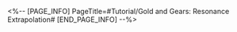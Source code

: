 <%-- [PAGE_INFO]
PageTitle=#Tutorial/Gold and Gears: Resonance Extrapolation#
[END_PAGE_INFO] --%>
{{Tutorial
|sort      = 930301
|title     = Gold and Gears: Resonance Extrapolation
|subtitle  = 
|type      = Simulated Universe
|about     = 
|image1    = Tutorial Gold and Gears Resonance Extrapolation 1.png{{subst:void|<!--$UPLOAD:<<SpriteOutput/TutorialPic/TutorialPage_930301.png>-<Tutorial Gold and Gears Resonance Extrapolation 1.png>>}}
|text1     = During the {{Color|h|nobold=1|boss fight}} in the {{Color|h|nobold=1|Third Plane}}, {{Color|h|nobold=1|Resonance Extrapolation}} will occur.<br />Resonance Extrapolations will simulate different types of {{Color|h|nobold=1|Path Resonance}} and have a serious impact on all allies.
|image2    = Tutorial Gold and Gears Resonance Extrapolation 2.png{{subst:void|<!--$UPLOAD:<<SpriteOutput/TutorialPic/TutorialPage_930302.png>-<Tutorial Gold and Gears Resonance Extrapolation 2.png>>}}
|text2     = During later challenges, you can select Path Resonance effects as simulated by Resonance Extrapolation from the boss domain in the {{Color|h|nobold=1|Second Plane}}.
}}